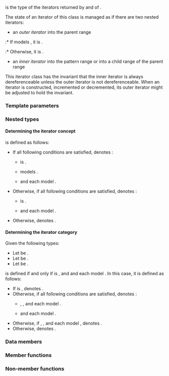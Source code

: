 {{cpp/ranges/join_with_view/title|''iterator''}}
{{cpp/ranges/join_with_view/navbar}}

{{dcl begin}}
{{dcla|expos=yes|
template&lt; bool Const &gt;
class /*iterator*/
}}
{{dcl end}}

{{c/core|ranges::join_with_view&lt;V, Pattern&gt;::}}{{tti|iterator}} is the type of the iterators returned by {{rlpf|begin}} and {{rlpf|end}} of {{c/core|ranges::join_with_view&lt;V, Pattern&gt;}}.

The state of an iterator of this class is managed as if there are two nested iterators:
* an ''outer iterator'' into the parent range {{box|{{c/core|*}}{{lsi|#parent_}}}}
:* If {{tti|Base}} models {{lconcept|forward_range}}, it is {{box|{{lsi|#outer_it_}}}}.
:* Otherwise, it is {{box|{{lsi|#parent_}}{{sep}}{{c/core|-&gt;}}{{rlpsi|/#outer_it_}}}}.
* an ''inner iterator'' {{box|{{lsi|#inner_it_}}}} into the pattern range {{box|{{lsi|#parent_}}{{sep}}{{c/core|-&gt;}}{{rlpsi|/#pattern_}}}} or into a child range of the parent range

This iterator class has the invariant that the inner iterator is always dereferenceable unless the outer iterator is not dereferenceable. When an iterator is constructed, incremented or decremented, its outer iterator might be adjusted to hold the invariant.

===Template parameters===
{{par begin}}
{{par|Const|whether the iterator is a constant iterator}}
{{par end}}

===Nested types===
{{dsc begin}}
{{dsc h2|Exposition-only types}}
{{dsc hitem|Type|Definition}}
{{dsc expos mem type|Parent|id=Parent|{{cpp/ranges/maybe-const|ranges::join_with_view&lt;V, Pattern&gt;}}}}
{{dsc expos mem type|Base|id=Base|{{cpp/ranges/maybe-const|V}}}}
{{dsc expos mem type|InnerBase|id=InnerBase|{{c/core|ranges::range_reference_t&lt;}}{{tti|Base}}{{sep}}{{c/core|&gt;}}}}
{{dsc expos mem type|PatternBase|id=PatternBase|{{cpp/ranges/maybe-const|Pattern}}}}
{{dsc expos mem type|OuterIter|id=OuterIter|{{c/core|ranges::iterator_t&lt;}}{{tti|Base}}{{sep}}{{c/core|&gt;}}}}
{{dsc expos mem type|InnerIter|id=InnerIter|{{c/core|ranges::iterator_t&lt;}}{{tti|InnerBase}}{{sep}}{{c/core|&gt;}}}}
{{dsc expos mem type|PatternIter|id=PatternIter|{{c/core|ranges::iterator_t&lt;}}{{tti|PatternBase}}{{sep}}{{c/core|&gt;}}}}
{{dsc h2|Iterator property types}}
{{dsc hitem|Type|Definition}}
{{dsc|{{tt|iterator_concept}}|an [[cpp/iterator/iterator tags|iterator tag]], [[#Determining the iterator concept|see below]]}}
{{dsc|{{tt|iterator_category}}&lt;br&gt;{{mark cond present}}|an iterator tag, [[#Determining the iterator category|see below]]}}
{{dsc|{{tt|value_type}}|
{{c/core|std::common_type_t&lt;ranges::range_value_t&lt;}}{{tti|InnerBase}}{{sep}}{{c/core|&gt;,}}&lt;br&gt;
{{nbspt|19}}{{c/core|ranges::range_value_t&lt;}}{{tti|PatternBase}}{{sep}}{{c/core|&gt;&gt;}}}}
{{dsc|{{tt|difference_type}}|
{{c/core|std::common_type_t&lt;ranges::range_difference_t&lt;}}{{tti|Base}}{{sep}}{{c/core|&gt;,}}&lt;br&gt;
{{nbspt|19}}{{c/core|ranges::range_difference_t&lt;}}{{tti|InnerBase}}{{sep}}{{c/core|&gt;,}}&lt;br&gt;
{{nbspt|19}}{{c/core|ranges::range_difference_t&lt;}}{{tti|PatternBase}}{{sep}}{{c/core|&gt;&gt;}}}}
{{dsc end}}

====Determining the iterator concept====
{{tt|iterator_concept}} is defined as follows:
* If all following conditions are satisfied, {{tt|iterator_concept}} denotes {{lc|std::bidirectional_iterator_tag}}:
** {{box|{{c/core|std::is_reference_v&lt;}}{{tti|InnerBase}}{{sep}}{{c/core|&gt;}}}} is {{c|true}}.
** {{tti|Base}} models {{lconcept|bidirectional_range}}.
** {{tti|InnerBase}} and {{tti|PatternBase}} each model {{lconcept|common_range}}.
* Otherwise, if all following conditions are satisfied, {{tt|iterator_concept}} denotes {{lc|std::forward_iterator_tag}}:
** {{box|{{c/core|std::is_reference_v&lt;}}{{tti|InnerBase}}{{sep}}{{c/core|&gt;}}}} is {{c|true}}.
** {{tti|Base}} and {{tti|InnerBase}} each model {{lconcept|forward_range}}.
* Otherwise, {{tt|iterator_concept}} denotes {{lc|std::input_iterator_tag}}.

====Determining the iterator category====
Given the following types:
* Let {{tt|OuterC}} be {{c/core|std::iterator_traits&lt;}}{{tti|OuterIter}}{{sep}}{{c/core|&gt;::iterator_category}}.
* Let {{tt|InnerC}} be {{c/core|std::iterator_traits&lt;}}{{tti|InnerIter}}{{sep}}{{c/core|&gt;::iterator_category}}.
* Let {{tt|PatternC}} be {{c/core|std::iterator_traits&lt;}}{{tti|PatternIter}}{{sep}}{{c/core|&gt;::iterator_category}}.

{{tt|iterator_category}} is defined if and only if {{box|{{c/core|std::is_reference_v&lt;}}{{tti|InnerBase}}{{sep}}{{c/core|&gt;}}}} is {{c|true}}, and {{tti|Base}} and {{tti|InnerBase}} each model {{lconcept|forward_range}}. In this case, it is defined as follows:
* If {{box|{{c/core|std::is_reference_v&lt;std::common_reference_t&lt;ranges::range_reference_t&lt;}}{{tti|InnerBase}}{{sep}}{{c/core|&gt;,}}&lt;br&gt;{{nbspt|44}}{{c/core|ranges::range_reference_t&lt;}}{{tti|PatternBase}}{{sep}}{{c/core|&gt;&gt;}}}} is {{c|false}}, {{tt|iterator_category}} denotes {{lc|std::input_iterator_tag}}.
* Otherwise, if all following conditions are satisfied, {{tt|iterator_category}} denotes {{lc|std::bidirectional_iterator_tag}}:
** {{tt|OuterC}}, {{tt|InnerC}}, and {{tt|PatternC}} each model {{c|std::derived_from&lt;std::bidirectional_iterator_tag&gt;}}.
** {{tti|InnerBase}} and {{tti|PatternBase}} each model {{lconcept|common_range}}.
* Otherwise, if {{tt|OuterC}}, {{tt|InnerC}}, and {{tt|PatternC}} each model {{c|std::derived_from&lt;std::forward_iterator_tag&gt;}}, {{tt|iterator_category}} denotes {{lc|std::forward_iterator_tag}}.
* Otherwise, {{tt|iterator_category}} denotes {{lc|std::input_iterator_tag}}.

===Data members===
{{dsc begin}}
{{dsc hitem|Member|Description}}
{{dsc expos mem obj|spec={{tti|Parent}}{{sep}}{{c/core|*}}|parent_|id=parent|the pointer to the parent {{rlpt|/|join_with_view}}}}
{{dsc expos mem obj|spec={{tti|OuterIter}}|outer_it_|id=outer_it|maybe=(present only if {{tti|Base}} models {{lconcept|forward_range}})|the outer iterator}}
{{dsc expos mem obj|spec={{c/core|std::variant&lt;}}{{tti|PatternIter}}{{sep}}{{c/core|,}}{{nbspt}}{{tti|InnerIter}}{{sep}}{{c/core|&gt;}}|inner_it_|id=inner_it|the inner iterator}}
{{dsc end}}

===Member functions===
{{dsc begin}}
{{dsc mem ctor|cpp/ranges/join_with_view/iterator/iterator|constructs an iterator}}
{{dsc mem fun|cpp/ranges/join_with_view/iterator/operator*|title=operator*|accesses the element}}
{{dsc inc|cpp/ranges/adaptor/iterator/dsc operator arith|join_with_view}}
{{dsc end}}

===Non-member functions===
{{dsc begin}}
{{dsc fun|cpp/ranges/join_with_view/iterator/operator cmp|title=operator==|compares the underlying iterators|notes={{mark c++23}}}}
{{dsc fun|cpp/ranges/join_with_view/iterator/iter_move|casts the result of dereferencing the underlying iterator to its associated rvalue reference type|notes={{mark c++23}}}}
{{dsc fun|cpp/ranges/join_with_view/iterator/iter_swap|swaps the objects pointed to by two underlying iterators|notes={{mark c++23}}}}
{{dsc end}}

{{langlinks|de|es|fr|it|ja|pt|ru|zh}}